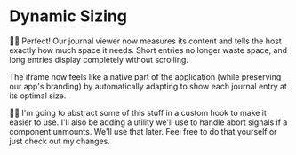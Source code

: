 # Dynamic Sizing

👨‍💼 Perfect! Our journal viewer now measures its content and tells the host exactly how much space it needs. Short entries no longer waste space, and long entries display completely without scrolling.

The iframe now feels like a native part of the application (while preserving our app's branding) by automatically adapting to show each journal entry at its optimal size.

🧝‍♀️ I'm going to abstract some of this stuff in a custom hook to make it easier to use. I'll also be adding a utility we'll use to handle abort signals if a component unmounts. We'll use that later. Feel free to do that yourself or just <NextDiffLink>check out my changes</NextDiffLink>.
